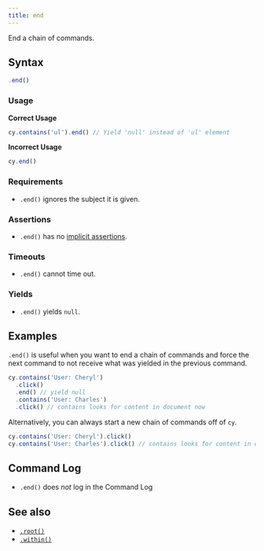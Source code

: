 ```yaml
---
title: end
---
```


End a chain of commands.

## Syntax

```javascript
.end()
```

### Usage

**<Icon name="check-circle" color="green" /> Correct Usage**

```javascript
cy.contains('ul').end() // Yield 'null' instead of 'ul' element
```

**<Icon name="exclamation-triangle" color="red" /> Incorrect Usage**

```javascript
cy.end()
```

### Requirements [<Icon name="question-circle"/>](/guides/core-concepts/introduction-to-cypress#Chains-of-Commands)

- `.end()` ignores the subject it is given.

### Assertions [<Icon name="question-circle"/>](/guides/core-concepts/introduction-to-cypress#Assertions)

- `.end()` has no
  [implicit assertions](/guides/core-concepts/introduction-to-cypress#Implicit-Assertions).

### Timeouts [<Icon name="question-circle"/>](/guides/core-concepts/introduction-to-cypress#Timeouts)

- `.end()` cannot time out.

### Yields [<Icon name="question-circle"/>](/guides/core-concepts/introduction-to-cypress#Subject-Management)

- `.end()` yields `null`.

## Examples

`.end()` is useful when you want to end a chain of commands and force the next
command to not receive what was yielded in the previous command.

```javascript
cy.contains('User: Cheryl')
  .click()
  .end() // yield null
  .contains('User: Charles')
  .click() // contains looks for content in document now
```

Alternatively, you can always start a new chain of commands off of `cy`.

```javascript
cy.contains('User: Cheryl').click()
cy.contains('User: Charles').click() // contains looks for content in document now
```

## Command Log

- `.end()` does _not_ log in the Command Log

## See also

- [`.root()`](/api/commands/root)
- [`.within()`](/api/commands/within)
